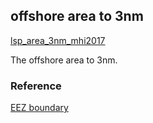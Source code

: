 ## offshore area to 3nm

[lsp_area_3nm_mhi2017](https://github.com/OHI-Science/mhi/blob/master/region2017/layers/)

The offshore area to 3nm.

### Reference

[EEZ boundary](http://geoportal.hawaii.gov/)